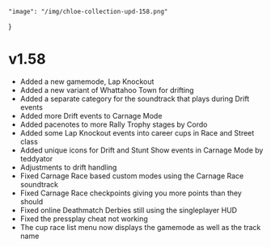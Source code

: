     "image": "/img/chloe-collection-upd-158.png"
}

# v1.58

- Added a new gamemode, Lap Knockout
- Added a new variant of Whattahoo Town for drifting
- Added a separate category for the soundtrack that plays during Drift events
- Added more Drift events to Carnage Mode
- Added pacenotes to more Rally Trophy stages by Cordo
- Added some Lap Knockout events into career cups in Race and Street class
- Added unique icons for Drift and Stunt Show events in Carnage Mode by teddyator
- Adjustments to drift handling
- Fixed Carnage Race based custom modes using the Carnage Race soundtrack
- Fixed Carnage Race checkpoints giving you more points than they should
- Fixed online Deathmatch Derbies still using the singleplayer HUD
- Fixed the pressplay cheat not working
- The cup race list menu now displays the gamemode as well as the track name